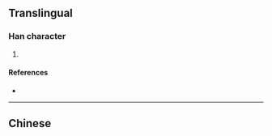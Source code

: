 {{also|嶗}}
{{character info}}
==Translingual==

===Han character===
{{Han char|rn=46|rad=山|as=07|sn=10|four=|canj=UTBS|ids=⿰山劳}}

# {{place|mul|mountain|p/Shandong|t1=[[w:Mount Lao|Laoshan]]}}

====References====
* {{Han ref|kx=0312.301|hdz=10772.180|uh=5D02|ud=23810}}

----

==Chinese==
{{zh-see|嶗}}
